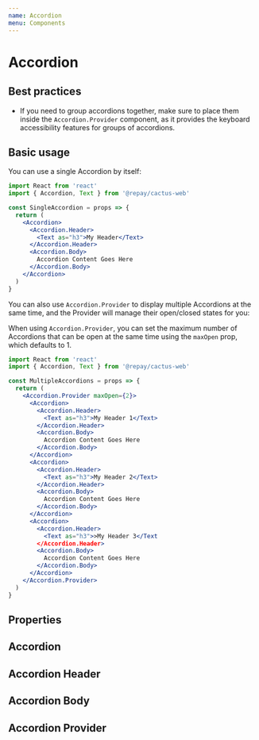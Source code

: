 ```yaml
---
name: Accordion
menu: Components
---
```



# Accordion

## Best practices

- If you need to group accordions together, make sure to place them inside the `Accordion.Provider` component, as it provides the keyboard accessibility features
for groups of accordions.

## Basic usage

You can use a single Accordion by itself:

```jsx
import React from 'react'
import { Accordion, Text } from '@repay/cactus-web'

const SingleAccordion = props => {
  return (
    <Accordion>
      <Accordion.Header>
        <Text as="h3">My Header</Text>
      </Accordion.Header>
      <Accordion.Body>
        Accordion Content Goes Here
      </Accordion.Body>
    </Accordion>
  )
}
```

You can also use `Accordion.Provider` to display multiple Accordions at the same time, and the Provider will manage their open/closed states for you:

When using `Accordion.Provider`, you can set the maximum number of Accordions that can be open at the same time using the `maxOpen` prop, which defaults to 1.

```jsx
import React from 'react'
import { Accordion, Text } from '@repay/cactus-web'

const MultipleAccordions = props => {
  return (
    <Accordion.Provider maxOpen={2}>
      <Accordion>
        <Accordion.Header>
          <Text as="h3">My Header 1</Text>
        </Accordion.Header>
        <Accordion.Body>
          Accordion Content Goes Here
        </Accordion.Body>
      </Accordion>
      <Accordion>
        <Accordion.Header>
          <Text as="h3">My Header 2</Text>
        </Accordion.Header>
        <Accordion.Body>
          Accordion Content Goes Here
        </Accordion.Body>
      </Accordion>
      <Accordion>
        <Accordion.Header>
          <Text as="h3">>My Header 3</Text
        </Accordion.Header>
        <Accordion.Body>
          Accordion Content Goes Here
        </Accordion.Body>
      </Accordion>
    </Accordion.Provider>
  )
}
```


## Properties

## Accordion
<PropsTable of={Accordion} />

## Accordion Header
<PropsTable of={Accordion} staticProp="AccordionHeader" />

## Accordion Body
<PropsTable of={Accordion} staticProp="AccordionBody" />

## Accordion Provider
<PropsTable of={Accordion} staticProp="AccordionProvider" />
